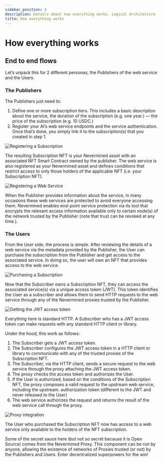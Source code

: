 ```yaml
---
sidebar_position: 4
description: Details about how everything works. Logical Architecture
title: How everything works
---
```


# How everything works

## End to end flows

Let’s unpack this for 2 different personas, the Publishers of the web service and the Users. 

### The Publishers

The Publishers just need to:

1. Define one or more subscription tiers. This includes a basic description about the service, the duration of the subscription (e.g. one year.) — the price of the subscription (e.g. 10 USDC.)
2. Register your AI’s web service endpoints and the service authentication. Once that’s done, you simply link it to the subscription(s) that you created in step 1.

![Registering a Subscription](../images/architecture/Flow_Subscription_registration.png)

The resulting Subscription NFT is your Nevermined asset with an associated NFT Smart Contract owned by the publisher. The web service is also registered as your Nevermined asset and defines conditions that restrict access to only those holders of the applicable NFT (i.e. your Subscription NFT).

![Registering a Web Service](../images/architecture/Flow_WebService_registration.png)

When the Publisher provides information about the service, in many occasions these web services are protected to avoid everyone accessing them. Nevermined enables end-point service protection via its tool that encrypts the relevant access information available only to certain node(s) of the network trusted by the Publisher (note that trust can be revoked at any time.).


### The Users

From the User side, the process is simple. After reviewing the details of a web service via the metadata provided by the Publisher, the User can purchase the subscription from the Publisher and get access to the associated service. In doing so, the user will own an NFT that provides access to the web service.

![Purchasing a Subscription](../images/architecture/Flow_Subscription_purchase.png)

Now that the Subscriber owns a Subscription NFT, they can access the associated service(s) via a unique access token (JWT). This token identifies the User as a subscriber and allows them to send HTTP requests to the web service through any of the Nevermined proxies trusted by the Publisher.

![Getting the JWT access token](../images/architecture/Flow_Subscription_get_access_token.png)

Everything here is standard HTTP. A Subscriber who has a JWT access token can make requests with any standard HTTP client or library.

Under the hood, this work as follows:

1. The Subscriber gets a JWT access token.
2. The Subscriber configures the JWT access token in a HTTP client or library to communicate with any of the trusted proxies of the Subscription NFT.
3. The Subscriber, via the HTTP client, sends a secure request to the web service through the proxy attaching the JWT access token.
4. The proxy checks the access token and authorizes the User.
5. If the User is authorized, based on the conditions of the Subscription NFT, the proxy composes a valid request to the upstream web service, including the upstream. authorization token (different to the JWT and never released to the User)
6. The web service authorizes the request and returns the result of the web service call through the proxy.

![Proxy integration](../images/architecture/Proxy_integration.png)

The User who purchased the Subscription NFT now has access to a web service only available to the holders of the NFT subscription.

Some of the secret sauce here (but not so secret because it is Open Source) comes from the Nevermined Proxy. This component can be run by anyone, allowing the existence of networks of Proxies trusted (or not) by the Publishers and Users. 
Enter decentralized superpowers for the win!





